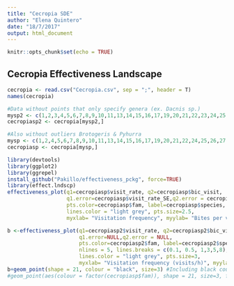 ```yaml
---
title: "Cecropia SDE"
author: "Elena Quintero"
date: "18/7/2017"
output: html_document
---
```


```r
knitr::opts_chunk$set(echo = TRUE)
```

## Cecropia Effectiveness Landscape
```r
cecropia <- read.csv("Cecropia.csv", sep = ";", header = T)
names(cecropia)

#Data without points that only specify genera (ex. Dacnis sp.)
mysp2 <- c(1,2,3,4,5,6,7,8,9,10,11,13,14,15,16,17,19,20,21,22,23,24,25,26,27,28,29,30,31,32,34,35,36,38,39,40,41,42,43)
cecropiasp2 <- cecropia[mysp2,]

#Also without outliers Brotogeris & Pyhurra
mysp <- c(1,2,4,5,6,7,8,9,10,11,13,14,15,16,17,19,20,21,22,24,25,26,27,28,29,30,31,32,34,35,36,38,39,40,41,42,43)
cecropiasp <- cecropia[mysp,]
```

```r
library(devtools)
library(ggplot2)
library(ggrepel)
install_github("Pakillo/effectiveness_pckg", force=TRUE)
library(effect.lndscp)
effectiveness_plot(q1=cecropiasp$visit_rate, q2=cecropiasp$bic_visit, 
                   q1.error=cecropiasp$visit_rate_SE,q2.error = cecropiasp$bic_visit_SE,
                   pts.color=cecropiasp$fam, label=cecropiasp$species, nlines = 5,
                   lines.color = "light grey", pts.size=2.5,
                   myxlab= "Visitation frequency", myylab= "Bites per visit")
```
```r
b <-effectiveness_plot(q1=cecropiasp2$visit_rate, q2=cecropiasp2$bic_visit, 
                       q1.error=NULL,q2.error = NULL,
                       pts.color=cecropiasp2$fam, label=cecropiasp2$species, 
                       nlines = 5, lines.breaks = c(0.1, 0.5, 1,3,5,8),
                       lines.color = "light grey", pts.size=3,
                       myxlab= "Visitation frequency (visits/h)", myylab= "N. of bites per visit")
b+geom_point(shape = 21, colour = "black", size=3) #Including black countour to points
#geom_point(aes(colour = factor(cecropiasp$fam)), shape = 21, size=3, fill="white", stroke = 2)
```

